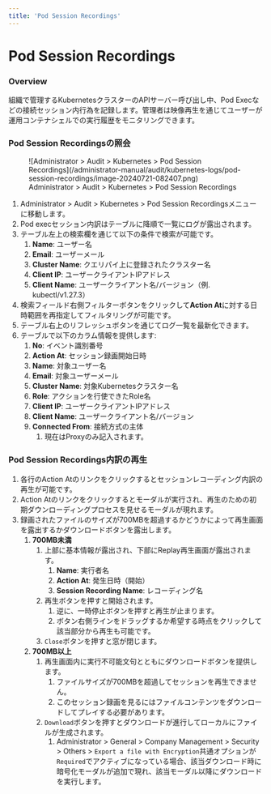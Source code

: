 ```yaml
---
title: 'Pod Session Recordings'
---
```


# Pod Session Recordings

### Overview

組織で管理するKubernetesクラスターのAPIサーバー呼び出し中、Pod Execなどの接続セッション内行為を記録します。管理者は映像再生を通じてユーザーが運用コンテナシェルでの実行履歴をモニタリングできます。

### Pod Session Recordingsの照会

<figure data-layout="center" data-align="center">
![Administrator &gt; Audit &gt; Kubernetes &gt; Pod Session Recordings](/administrator-manual/audit/kubernetes-logs/pod-session-recordings/image-20240721-082407.png)
<figcaption>
Administrator &gt; Audit &gt; Kubernetes &gt; Pod Session Recordings
</figcaption>
</figure>

1. Administrator &gt; Audit &gt; Kubernetes &gt; Pod Session Recordingsメニューに移動します。
2. Pod execセッション内訳はテーブルに降順で一覧にログが露出されます。
3. テーブル左上の検索欄を通じて以下の条件で検索が可能です。
   1. **Name**: ユーザー名
   2. **Email**: ユーザーメール
   3. **Cluster Name**: クエリパイ上に登録されたクラスター名
   4. **Client IP**: ユーザークライアントIPアドレス
   5. **Client Name**: ユーザークライアント名/バージョン（例. kubectl/v1.27.3）
4. 検索フィールド右側フィルターボタンをクリックして**Action At**に対する日時範囲を再指定してフィルタリングが可能です。
5. テーブル右上のリフレッシュボタンを通じてログ一覧を最新化できます。
6. テーブルで以下のカラム情報を提供します:
   1. **No**: イベント識別番号
   2. **Action At**: セッション録画開始日時
   3. **Name**: 対象ユーザー名
   4. **Email**: 対象ユーザーメール
   5. **Cluster Name**: 対象Kubernetesクラスター名
   6. **Role**: アクションを行使できたRole名
   7. **Client IP**: ユーザークライアントIPアドレス
   8. **Client Name**: ユーザークライアント名/バージョン
   9. **Connected From**: 接続方式の主体
      1. 現在はProxyのみ記入されます。

### Pod Session Recordings内訳の再生

1. 各行のAction Atのリンクをクリックするとセッションレコーディング内訳の再生が可能です。
2. Action Atのリンクをクリックするとモーダルが実行され、再生のための初期ダウンローディングプロセスを見せるモーダルが現れます。
3. 録画されたファイルのサイズが700MBを超過するかどうかによって再生画面を露出するかダウンロードボタンを露出します。
   1. **700MB未満**
      1. 上部に基本情報が露出され、下部にReplay再生画面が露出されます。
         1. **Name**: 実行者名
         2. **Action At**: 発生日時（開始）
         3. **Session Recording Name**: レコーディング名
      2. 再生ボタンを押すと開始されます。
         1. 逆に、一時停止ボタンを押すと再生が止まります。
         2. ボタン右側ラインをドラッグするか希望する時点をクリックして該当部分から再生も可能です。
      3. `Close`ボタンを押すと窓が閉じます。
   2. **700MB以上**
      1. 再生画面内に実行不可能文句とともにダウンロードボタンを提供します。
         1. ファイルサイズが700MBを超過してセッションを再生できません。
         2. このセッション録画を見るにはファイルコンテンツをダウンロードしてプレイする必要があります。
      2. `Download`ボタンを押すとダウンロードが進行してローカルにファイルが生成されます。
         1. Administrator &gt; General &gt; Company Management &gt; Security &gt; Others &gt; `Export a file with Encryption`共通オプションが`Required`でアクティブになっている場合、該当ダウンロード時に暗号化モーダルが追加で現れ、該当モーダル以降にダウンロードを実行します。
